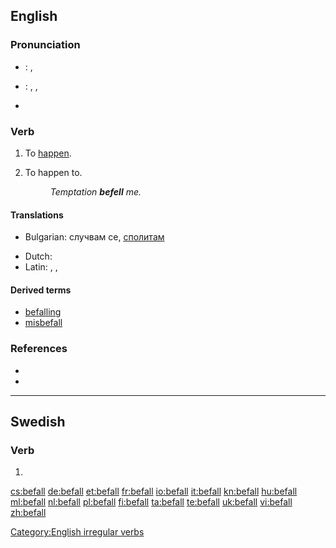 {{also|Befall}}
==English==

===Pronunciation===
* {{a|UK}}: {{IPA|/bɪˈfɔːl/}}, {{SAMPA|/bI"fO:l/}}
* {{a|US}}: {{enPR|bĭ-fälʹ}}, {{IPA|/bɪˈfɑl/}}, {{SAMPA|/bI"fAl/}}
* {{audio|En-us-befall.ogg|Audio (US)}}
*: {{rhymes|ɔːl}}

===Verb===
{{en-verb|befalls|befalling|befell|befallen}}

# {{intransitive}} To [[happen]].
# {{transitive}} To happen to.
#: ''Temptation '''befell''' me.''

====Translations====
{{trans-top|happen to}}
* Bulgarian: случвам се, [[сполитам]]
{{trans-mid}}
* Dutch: {{t+|nl|overkomen}}
* Latin: {{t|la|accido}}, {{t|la|incido}}, {{t|la|cado}}
{{trans-bottom}}

====Derived terms====
* [[befalling]]<!--adjective, noun-->
* [[misbefall]]

===References===
* {{R:Century 1911}}
* {{R:Webster 1913}}

[[Category:English irregular verbs]]

----

==Swedish==

===Verb===
{{infl|sv|verb form}}

#{{sv-verb-form-imp|befalla}}

[[cs:befall]]
[[de:befall]]
[[et:befall]]
[[fr:befall]]
[[io:befall]]
[[it:befall]]
[[kn:befall]]
[[hu:befall]]
[[ml:befall]]
[[nl:befall]]
[[pl:befall]]
[[fi:befall]]
[[ta:befall]]
[[te:befall]]
[[uk:befall]]
[[vi:befall]]
[[zh:befall]]